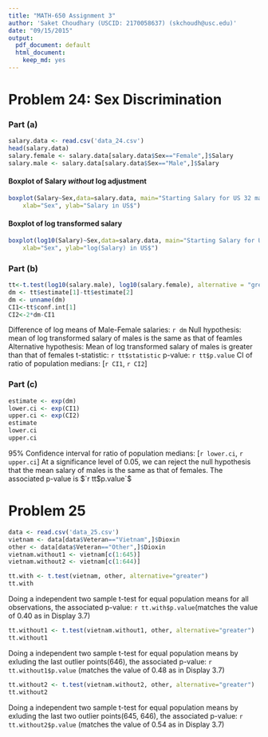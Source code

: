```yaml
---
title: "MATH-650 Assignment 3"
author: 'Saket Choudhary (USCID: 2170058637) (skchoudh@usc.edu)'
date: "09/15/2015"
output:
  pdf_document: default
  html_document:
    keep_md: yes
---
```

# Problem 24: Sex Discrimination

### Part (a)
```r
salary.data <- read.csv('data_24.csv')
head(salary.data)
salary.female <- salary.data[salary.data$Sex=="Female",]$Salary
salary.male <- salary.data[salary.data$Sex=="Male",]$Salary
```
#### Boxplot of Salary *without* log adjustment
```r
boxplot(Salary~Sex,data=salary.data, main="Starting Salary for US 32 males and 61 female clerical hires at a bank", log="",
    xlab="Sex", ylab="Salary in US$")
```

#### Boxplot of log transformed salary
```r
boxplot(log10(Salary)~Sex,data=salary.data, main="Starting Salary for US 32 males and 61 female clerical hires at a bank", log = "y",
    xlab="Sex", ylab="log(Salary) in US$")
```


### Part (b)

```r
tt<-t.test(log10(salary.male), log10(salary.female), alternative = "greater")
dm <- tt$estimate[1]-tt$estimate[2]
dm <- unname(dm)
CI1<-tt$conf.int[1]
CI2<-2*dm-CI1
```
Difference of log means of Male-Female salaries: `r dm`
Null hypothesis: mean of log transformed salary of males is the same as that of feamles
Alternative hypothesis: Mean of log transformed salary of males is greater than that of females
t-statistic: `r tt$statistic`
p-value: `r tt$p.value`
CI of ratio of  population medians: [`r CI1`, `r CI2`]


### Part (c)

```r
estimate <- exp(dm)
lower.ci <- exp(CI1)
upper.ci <- exp(CI2)
estimate
lower.ci
upper.ci
```
95% Confidence interval for ratio of population medians: [`r lower.ci`, `r upper.ci`]
At a significance level of 0.05, we can reject the null hypothesis that the mean salary of males is the same as that of females. The associated p-value is $`r tt$p.value`$


# Problem 25

```r
data <- read.csv('data_25.csv')
vietnam <- data[data$Veteran=="Vietnam",]$Dioxin
other <- data[data$Veteran=="Other",]$Dioxin
vietnam.without1 <- vietnam[c(1:645)]
vietnam.without2 <- vietnam[c(1:644)]

tt.with <- t.test(vietnam, other, alternative="greater")
tt.with
```

Doing a independent two sample t-test  for equal population means for all observations, the associated p-value: `r tt.with$p.value`(matches the value of 0.40 as in Display 3.7)


```r
tt.without1 <- t.test(vietnam.without1, other, alternative="greater")
tt.without1
```

Doing a independent two sample t-test  for equal population means by exluding the last outlier points(646), the associated p-value: `r tt.without1$p.value` (matches the value of 0.48 as in Display 3.7)

```r
tt.without2 <- t.test(vietnam.without2, other, alternative="greater")
tt.without2
```
Doing a independent two sample t-test  for equal population means by exluding the last two outlier points(645, 646), the associated p-value: `r tt.without2$p.value` (matches the value of 0.54 as in Display 3.7)

